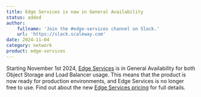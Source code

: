 ```yaml
---
title: Edge Services is now in General Availability
status: added
author:
    fullname: 'Join the #edge-services channel on Slack.'
    url: 'https://slack.scaleway.com'
date: 2024-11-04
category: network
product: edge-services
---
```


Starting November 1st 2024, [Edge Services](https://www.scaleway.com/en/edge-services/) is in General Availability for both Object Storage and Load Balancer usage.
This means that the product is now ready for production environments, and Edge Services is no longer free to use. Find out about the new [Edge Services pricing](https://www.scaleway.com/en/pricing/network/#edge-services) for full details.

